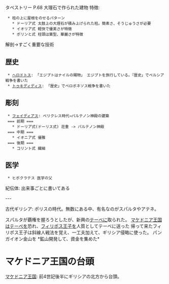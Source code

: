 タペストリー P.68
大理石で作られた建物
特徴:
  * 柱の上に屋根をのせるパターン
    * ドーリア式 太鼓上の大理石が積み上げられた柱。簡素さ、そうじゅうさが必要
    * イオリア式 軽快で優美さが特徴
    * ポリンと式 柱頭は葉型、華麗さが特徴

解剖→すごく重要な技術

== 歴史 ==
  * [[ヘロドトス]]: 「エジプトはナイルの賜物」 エジプトを旅行している。『歴史」でペルシア戦争を書いた
  * [[トゥキディディス]]: 「歴史」でペロポネソス戦争を書いた
== 彫刻 ==
  * [[フェイディアス]]: ペリクレス時代→パルテノン神殿の建築
  === 前期 ===
    * ドーリア式(ドーリス式) 荘重 -> パルテノン神殿
  === 中期 ===
    * イオニア式 優雅
  === 後期 ===
    * コリント式 繊細
== 医学 ==
  * ヒポクラテス 医学の父


紀伝体: 出来事ごとに書いてある

---

古代ギリシア: ポリスの時代。無数にある中、有名なのがスパルタやアテネ。

スパルタが覇権を握ろうとしたが、新興の[[テーベ]]に取られた。
[[マケドニア王国]]はテーぺを恐れ、[[フィリポス王子]]を人質としてテーベに送った
帰って来たフィリポス王子は斜線人戦法を覚え、一工夫加えて、ギリシア侵略に使った。
パンガイオン金山を *鉱山開発して、資金を集めた*

= マケドニア王国の台頭 =

[[マケドニア王国]]: 前4世記後半にギリシアの北方から台頭。

